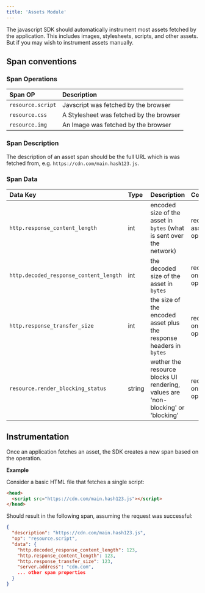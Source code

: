 ```yaml
---
title: 'Assets Module'
---
```


The javascript SDK should automatically instrument most assets fetched by the application. This includes images, stylesheets, scripts, and other assets. But if you may wish to instrument assets manually.

## Span conventions

### Span Operations

| Span OP           | Description                             |
| :---------------- | :-------------------------------------- |
| `resource.script` | Javscript was fetched by the browser    |
| `resource.css`    | A Stylesheet was fetched by the browser |
| `resource.img`    | An Image was fetched by the browser     |

### Span Description

The description of an asset span should be the full URL which is was fetched from, e.g. `https://cdn.com/main.hash123.js`.

### Span Data

| Data Key                               | Type   | Description                                                                      | Conditions                          |
| :------------------------------------- | :----- | :------------------------------------------------------------------------------- | :---------------------------------- |
| `http.response_content_length`         | int    | encoded size of the asset in `bytes` (what is sent over the network)             | required on all asset operations    |
| `http.decoded_response_content_length` | int    | the decoded size of the asset in `bytes`                                         | recommended on all asset operations |
| `http.response_transfer_size`          | int    | the size of the encoded asset plus the response headers in `bytes`               | recommended on all asset operations |
| `resource.render_blocking_status`      | string | wether the resource blocks UI rendering, values are 'non-blocking' or 'blocking' | recommended on all asset operations |

## Instrumentation

Once an application fetches an asset, the SDK creates a new span based on the operation.

**Example**

Consider a basic HTML file that fetches a single script:

```html
<head>
  <script src="https://cdn.com/main.hash123.js"></script>
</head>
```

Should result in the following span, assuming the request was successful:

```json
{
  "description": "https://cdn.com/main.hash123.js",
  "op": "resource.script",
  "data": {
    "http.decoded_response_content_length": 123,
    "http.response_content_length": 123,
    "http.response_transfer_size": 123,
    "server.address": "cdn.com",
    ... other span properties
  }
}
```
